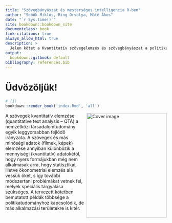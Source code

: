 ```yaml
---
title: "Szövegbányászat és mesterséges intelligencia R-ben"
author: "Sebők Miklós, Ring Orsolya, Máté Ákos"
date: "`r Sys.time()`"
site: bookdown::bookdown_site
documentclass: book
link-citations: true
always_allow_html: true
description: > 
  Jelen kötet a Kvantitatív szövegelemzés és szövegbányászat a politikatudományban (L'Harmattan, 2016) című könyv folytatásaként és egyben kiegészítéseként a szövegbányászat és a mesterséges intelligencia társadalomtudományi alkalmazásának gyakorlatába nyújt bevezetést.
output:
  bookdown::gitbook: default
bibliography: references.bib
---
```


# Üdvözöljük! {-}

```r

# (1)
bookdown::render_book('index.Rmd', 'all')

```


<img src="figures/index_logo.png" width="250" height="328" align="right" alt="Cover image"/>

A szövegek kvantitatív elemzése (quantitative text analysis -- QTA) a nemzetközi társadalomtudomány egyik leggyorsabban fejlődő irányzata. A szövegek és más minőségi adatok (filmek, képek) elemzése annyiban különbözik a mennyiségi (kvantitatív) adatokétól, hogy nyers formájukban még nem alkalmasak arra, hogy statisztikai, illetve ökonometriai elemzés alá vessük őket, s így további módszertani problémákat vetnek fel, melyek speciális tárgyalása szükséges. A tervezett kötetben bemutatott példák többsége a politikatudományhoz kapcsolódik, de más alkalmazási területekre is kitér.